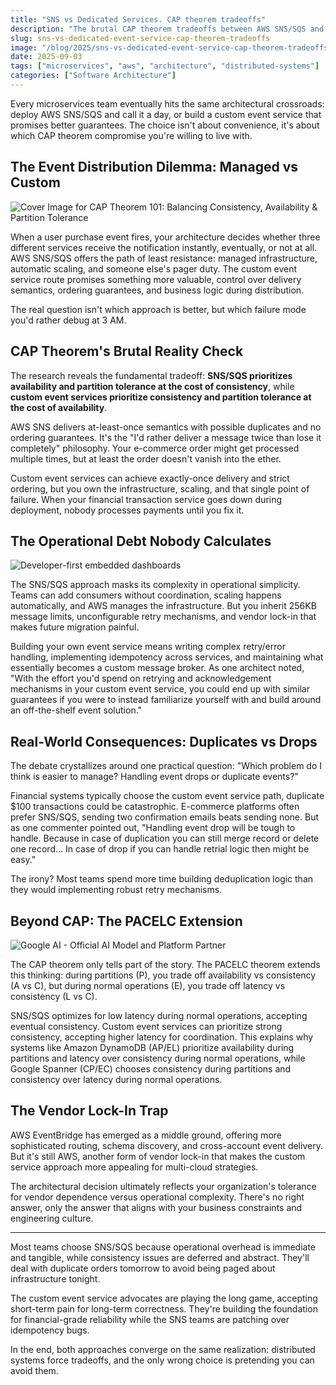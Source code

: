 ```yaml
---
title: "SNS vs Dedicated Services. CAP theorem tradeoffs"
description: "The brutal CAP theorem tradeoffs between AWS SNS/SQS and custom event services that nobody talks about"
slug: sns-vs-dedicated-event-service-cap-theorem-tradeoffs
image: "/blog/2025/sns-vs-dedicated-event-service-cap-theorem-tradeoffs.webp"
date: 2025-09-03
tags: ["microservices", "aws", "architecture", "distributed-systems"]
categories: ["Software Architecture"]
---
```


Every microservices team eventually hits the same architectural crossroads: deploy AWS SNS/SQS and call it a day, or build a custom event service that promises better guarantees. The choice isn't about convenience, it's about which CAP theorem compromise you're willing to live with.

## The Event Distribution Dilemma: Managed vs Custom

![Cover Image for CAP Theorem 101: Balancing Consistency, Availability & Partition Tolerance](/blog/2025/cap-theorem-101-balancing-consistency-availability-and-partition-tolerance.webp)

When a user purchase event fires, your architecture decides whether three different services receive the notification instantly, eventually, or not at all. AWS SNS/SQS offers the path of least resistance: managed infrastructure, automatic scaling, and someone else's pager duty. The custom event service route promises something more valuable, control over delivery semantics, ordering guarantees, and business logic during distribution.

The real question isn't which approach is better, but which failure mode you'd rather debug at 3 AM.

## CAP Theorem's Brutal Reality Check

The research reveals the fundamental tradeoff: **SNS/SQS prioritizes availability and partition tolerance at the cost of consistency**, while **custom event services prioritize consistency and partition tolerance at the cost of availability**.

AWS SNS delivers at-least-once semantics with possible duplicates and no ordering guarantees. It's the "I'd rather deliver a message twice than lose it completely" philosophy. Your e-commerce order might get processed multiple times, but at least the order doesn't vanish into the ether.

Custom event services can achieve exactly-once delivery and strict ordering, but you own the infrastructure, scaling, and that single point of failure. When your financial transaction service goes down during deployment, nobody processes payments until you fix it.

## The Operational Debt Nobody Calculates

![Developer-first embedded dashboards](SNSvsDedicatedEventService_CAPTheoremTradeoffsinMicroservices_https3A2F2Fi.imgur.com2FNM5rf5L.png)

The SNS/SQS approach masks its complexity in operational simplicity. Teams can add consumers without coordination, scaling happens automatically, and AWS manages the infrastructure. But you inherit 256KB message limits, unconfigurable retry mechanisms, and vendor lock-in that makes future migration painful.

Building your own event service means writing complex retry/error handling, implementing idempotency across services, and maintaining what essentially becomes a custom message broker. As one architect noted, "With the effort you'd spend on retrying and acknowledgement mechanisms in your custom event service, you could end up with similar guarantees if you were to instead familiarize yourself with and build around an off-the-shelf event solution."

## Real-World Consequences: Duplicates vs Drops

The debate crystallizes around one practical question: "Which problem do I think is easier to manage? Handling event drops or duplicate events?"

Financial systems typically choose the custom event service path, duplicate $100 transactions could be catastrophic. E-commerce platforms often prefer SNS/SQS, sending two confirmation emails beats sending none. But as one commenter pointed out, "Handling event drop will be tough to handle. Because in case of duplication you can still merge record or delete one record... In case of drop if you can handle retrial logic then might be easy."

The irony? Most teams spend more time building deduplication logic than they would implementing robust retry mechanisms.

## Beyond CAP: The PACELC Extension

![Google AI - Official AI Model and Platform Partner](SNSvsDedicatedEventService_CAPTheoremTradeoffsinMicroservices_https3A2F2Fdev-to-uploads.s3.amazonaws.com2Fuploads2Farticles2Fxjlyhbdqehj3akhz166w.png)

The CAP theorem only tells part of the story. The PACELC theorem extends this thinking: during partitions (P), you trade off availability vs consistency (A vs C), but during normal operations (E), you trade off latency vs consistency (L vs C).

SNS/SQS optimizes for low latency during normal operations, accepting eventual consistency. Custom event services can prioritize strong consistency, accepting higher latency for coordination. This explains why systems like Amazon DynamoDB (AP/EL) prioritize availability during partitions and latency over consistency during normal operations, while Google Spanner (CP/EC) chooses consistency during partitions and consistency over latency during normal operations.

## The Vendor Lock-In Trap

AWS EventBridge has emerged as a middle ground, offering more sophisticated routing, schema discovery, and cross-account event delivery. But it's still AWS, another form of vendor lock-in that makes the custom service approach more appealing for multi-cloud strategies.

The architectural decision ultimately reflects your organization's tolerance for vendor dependence versus operational complexity. There's no right answer, only the answer that aligns with your business constraints and engineering culture.

---

Most teams choose SNS/SQS because operational overhead is immediate and tangible, while consistency issues are deferred and abstract. They'll deal with duplicate orders tomorrow to avoid being paged about infrastructure tonight.

The custom event service advocates are playing the long game, accepting short-term pain for long-term correctness. They're building the foundation for financial-grade reliability while the SNS teams are patching over idempotency bugs.

In the end, both approaches converge on the same realization: distributed systems force tradeoffs, and the only wrong choice is pretending you can avoid them.
